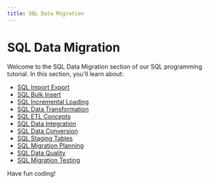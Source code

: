 ```yaml
---
title: SQL Data Migration
---
```


# SQL Data Migration

Welcome to the SQL Data Migration section of our SQL programming tutorial. In this section, you'll learn about:

- [SQL Import Export](./0-sql-import-export.mdx)
- [SQL Bulk Insert](./1-sql-bulk-insert.mdx)
- [SQL Incremental Loading](./10-sql-incremental-loading.mdx)
- [SQL Data Transformation](./2-sql-data-transformation.mdx)
- [SQL ETL Concepts](./3-sql-etl-concepts.mdx)
- [SQL Data Integration](./4-sql-data-integration.mdx)
- [SQL Data Conversion](./5-sql-data-conversion.mdx)
- [SQL Staging Tables](./6-sql-staging-tables.mdx)
- [SQL Migration Planning](./7-sql-migration-planning.mdx)
- [SQL Data Quality](./8-sql-data-quality.mdx)
- [SQL Migration Testing](./9-sql-migration-testing.mdx)

Have fun coding!